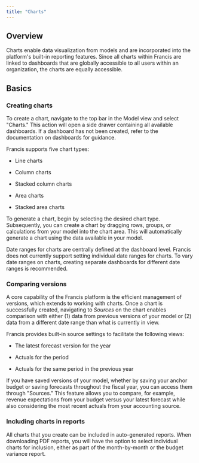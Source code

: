 ```yaml
---
title: "Charts"
---
```


## Overview

Charts enable data visualization from models and are incorporated into the platform's built-in reporting features. Since all charts within Francis are linked to dashboards that are globally accessible to all users within an organization, the charts are equally accessible.

## Basics

### Creating charts

To create a chart, navigate to the top bar in the Model view and select "Charts." This action will open a side drawer containing all available dashboards. If a dashboard has not been created, refer to the documentation on dashboards for guidance.

Francis supports five chart types:

* Line charts

* Column charts

* Stacked column charts

* Area charts

* Stacked area charts

To generate a chart, begin by selecting the desired chart type. Subsequently, you can create a chart by dragging rows, groups, or calculations from your model into the chart area. This will automatically generate a chart using the data available in your model.

<Tip>
  Date ranges for charts are centrally defined at the dashboard level. Francis does not currently support setting individual date ranges for charts. To vary date ranges on charts, creating separate dashboards for different date ranges is recommended.
</Tip>

### Comparing versions

A core capability of the Francis platform is the efficient management of versions, which extends to working with charts. Once a chart is successfully created, navigating to *Sources* on the chart enables comparison with either (1) data from previous versions of your model or (2) data from a different date range than what is currently in view.

Francis provides built-in source settings to facilitate the following views:

* The latest forecast version for the year

* Actuals for the period

* Actuals for the same period in the previous year

If you have saved versions of your model, whether by saving your anchor budget or saving forecasts throughout the fiscal year, you can access them through "Sources." This feature allows you to compare, for example, revenue expectations from your budget versus your latest forecast while also considering the most recent actuals from your accounting source.

### Including charts in reports

All charts that you create can be included in auto-generated reports. When downloading PDF reports, you will have the option to select individual charts for inclusion, either as part of the month-by-month or the budget variance report.

## [](https://docs.francis.app/guides/documentation/reporting/charts#basics)